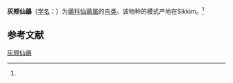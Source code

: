 {{Speciesbox
| name = 灰颊仙鶲
| status = 
| status_system = 
| image = 
| genus = Niltava
| species = poliogenys
| authority = (Brooks)<ref name='id3865'>{{cite web| url =http://www.bioinfo.cn/db05/BjdwSpecies.php?action=view&id=3865| title =灰颊仙鶲| work =《中国动物物种编目数据库》| publisher =中国科学院微生物研究所| author =中国科学院动物研究所| accessdate =2009-04-04| deadurl =yes| archiveurl =https://web.archive.org/web/20160305043923/http://www.bioinfo.cn/db05/BjdwSpecies.php?action=view&id=3865| archivedate =2016-03-05}}</ref>
}}

'''灰颊仙鶲'''（[[学名|学名]]：{{lang|la|''Niltava poliogenys''}}）为[[鶲科|鶲科]][[仙鶲属|仙鶲属]]的[[鸟类|鸟类]]。该物种的模式产地在Sikkim。<ref name='id3865'/>

== 参考文献 ==
{{reflist}}

[[Category:仙鹟属|灰颊仙鶲]]


{{雀形目小作品}}